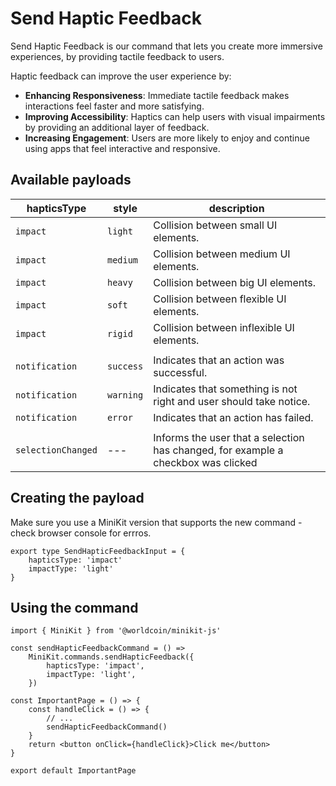 # Send Haptic Feedback

Send Haptic Feedback is our command that lets you create more immersive experiences, by providing tactile feedback to users.

Haptic feedback can improve the user experience by:

-   **Enhancing Responsiveness**: Immediate tactile feedback makes interactions feel faster and more satisfying.
-   **Improving Accessibility**: Haptics can help users with visual impairments by providing an additional layer of feedback.
-   **Increasing Engagement**: Users are more likely to enjoy and continue using apps that feel interactive and responsive.

## Available payloads

| hapticsType        | style     | description                                                                       |
| ------------------ | --------- | --------------------------------------------------------------------------------- |
| `impact`           | `light`   | Collision between small UI elements.                                              |
| `impact`           | `medium`  | Collision between medium UI elements.                                             |
| `impact`           | `heavy`   | Collision between big UI elements.                                                |
| `impact`           | `soft`    | Collision between flexible UI elements.                                           |
| `impact`           | `rigid`   | Collision between inflexible UI elements.                                         |
|                    |           |                                                                                   |
| `notification`     | `success` | Indicates that an action was successful.                                          |
| `notification`     | `warning` | Indicates that something is not right and user should take notice.                |
| `notification`     | `error`   | Indicates that an action has failed.                                              |
|                    |           |                                                                                   |
| `selectionChanged` | ---       | Informs the user that a selection has changed, for example a checkbox was clicked |

## Creating the payload

<Note type="info">
	Make sure you use a MiniKit version that supports the new command - check browser console for errros.
</Note>

```tsx {{ title: 'app/page.tsx' }}
export type SendHapticFeedbackInput = {
	hapticsType: 'impact'
	impactType: 'light'
}
```

## Using the command

```tsx {{ title: 'app/page.tsx' }}
import { MiniKit } from '@worldcoin/minikit-js'

const sendHapticFeedbackCommand = () =>
	MiniKit.commands.sendHapticFeedback({
		hapticsType: 'impact',
		impactType: 'light',
	})

const ImportantPage = () => {
	const handleClick = () => {
		// ...
		sendHapticFeedbackCommand()
	}
	return <button onClick={handleClick}>Click me</button>
}

export default ImportantPage
```
